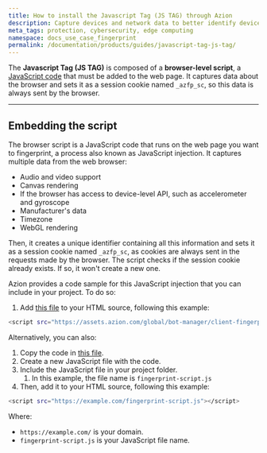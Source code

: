 ```yaml
---
title: How to install the Javascript Tag (JS TAG) through Azion
description: Capture devices and network data to better identify devices accessing your applications, embedding a browser-level script.
meta_tags: protection, cybersecurity, edge computing
namespace: docs_use_case_fingerprint
permalink: /documentation/products/guides/javascript-tag-js-tag/
---
```


The **Javascript Tag (JS TAG)** is composed of a **browser-level script**, a [JavaScript code](#embedding-the-script) that must be added to the web page. It captures data about the browser and sets it as a session cookie named `_azfp_sc`, so this data is always sent by the browser.

---

## Embedding the script

The browser script is a JavaScript code that runs on the web page you want to fingerprint, a process also known as JavaScript injection. It captures multiple data from the web browser:

- Audio and video support
- Canvas rendering
- If the browser has access to device-level API, such as accelerometer and gyroscope
- Manufacturer's data
- Timezone
- WebGL rendering

Then, it creates a unique identifier containing all this information and sets it as a session cookie named `_azfp_sc`, as cookies are always sent in the requests made by the browser. The script checks if the session cookie already exists. If so, it won't create a new one.

Azion provides a code sample for this JavaScript injection that you can include in your project. To do so:

1. Add [this file](https://assets.azion.com/global/bot-manager/client-fingerprint/azfp-1.0.0.min.js) to your HTML source, following this example:

```bash
<script src="https://assets.azion.com/global/bot-manager/client-fingerprint/azfp-1.0.0.min.js"></script>
```

Alternatively, you can also:

1. Copy the code in [this file](https://assets.azion.com/global/bot-manager/client-fingerprint/azfp-1.0.0.min.js).
2. Create a new JavaScript file with the code.
3.  Include the JavaScript file in your project folder.
    1. In this example, the file name is `fingerprint-script.js`
4. Then, add it to your HTML source, following this example:

```bash
<script src="https://example.com/fingerprint-script.js"></script>
```

Where: 
- `https://example.com/` is your domain.
- `fingerprint-script.js` is your JavaScript file name.
